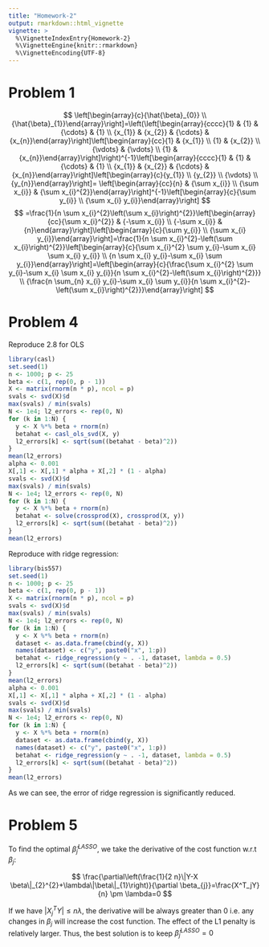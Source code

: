 ```yaml
---
title: "Homework-2"
output: rmarkdown::html_vignette
vignette: >
  %\VignetteIndexEntry{Homework-2}
  %\VignetteEngine{knitr::rmarkdown}
  %\VignetteEncoding{UTF-8}
---
```

  
# Problem 1

$$
\left[\begin{array}{c}{\hat{\beta}_{0}} \\ {\hat{\beta}_{1}}\end{array}\right]=\left(\left[\begin{array}{cccc}{1} & {1} & {\cdots} & {1} \\ {x_{1}} & {x_{2}} & {\cdots} & {x_{n}}\end{array}\right]\left[\begin{array}{cc}{1} & {x_{1}} \\ {1} & {x_{2}} \\ {\vdots} & {\vdots} \\ {1} & {x_{n}}\end{array}\right]\right)^{-1}\left[\begin{array}{cccc}{1} & {1} & {\cdots} & {1} \\ {x_{1}} & {x_{2}} & {\cdots} & {x_{n}}\end{array}\right]\left[\begin{array}{c}{y_{1}} \\ {y_{2}} \\ {\vdots} \\ {y_{n}}\end{array}\right]= \left[\begin{array}{cc}{n} & {\sum x_{i}} \\ {\sum x_{i}} & {\sum x_{i}^{2}}\end{array}\right]^{-1}\left[\begin{array}{c}{\sum y_{i}} \\ {\sum x_{i} y_{i}}\end{array}\right]
$$
$$
=\frac{1}{n \sum x_{i}^{2}\left(\sum x_{i}\right)^{2}}\left[\begin{array}{cc}{\sum x_{i}^{2}} & {-\sum x_{i}} \\ {-\sum x_{i}} & {n}\end{array}\right]\left[\begin{array}{c}{\sum y_{i}} \\ {\sum x_{i} y_{i}}\end{array}\right]=\frac{1}{n \sum x_{i}^{2}-\left(\sum x_{i}\right)^{2}}\left[\begin{array}{c}{\sum x_{i}^{2} \sum y_{i}-\sum x_{i} \sum x_{i} y_{i}} \\ {n \sum x_{i} y_{i}-\sum x_{i} \sum y_{i}}\end{array}\right]=\left[\begin{array}{c}{\frac{\sum x_{i}^{2} \sum y_{i}-\sum x_{i} \sum x_{i} y_{i}}{n \sum x_{i}^{2}-\left(\sum x_{i}\right)^{2}}} \\ {\frac{n \sum_{n} x_{i} y_{i}-\sum x_{i} \sum y_{i}}{n \sum x_{i}^{2}-\left(\sum x_{i}\right)^{2}}}\end{array}\right]
$$

# Problem 4

Reproduce 2.8 for OLS

```r
library(casl)
set.seed(1)
n <- 1000; p <- 25
beta <- c(1, rep(0, p - 1))
X <- matrix(rnorm(n * p), ncol = p)
svals <- svd(X)$d
max(svals) / min(svals)
N <- 1e4; l2_errors <- rep(0, N)
for (k in 1:N) {
  y <- X %*% beta + rnorm(n)
  betahat <- casl_ols_svd(X, y)
  l2_errors[k] <- sqrt(sum((betahat - beta)^2))
}
mean(l2_errors)
alpha <- 0.001
X[,1] <- X[,1] * alpha + X[,2] * (1 - alpha)
svals <- svd(X)$d
max(svals) / min(svals)
N <- 1e4; l2_errors <- rep(0, N)
for (k in 1:N) {
  y <- X %*% beta + rnorm(n)
  betahat <- solve(crossprod(X), crossprod(X, y))
  l2_errors[k] <- sqrt(sum((betahat - beta)^2))
}
mean(l2_errors)
```

Reproduce with ridge regression:

```r
library(bis557)
set.seed(1)
n <- 1000; p <- 25
beta <- c(1, rep(0, p - 1))
X <- matrix(rnorm(n * p), ncol = p)
svals <- svd(X)$d
max(svals) / min(svals)
N <- 1e4; l2_errors <- rep(0, N)
for (k in 1:N) {
  y <- X %*% beta + rnorm(n)
  dataset <- as.data.frame(cbind(y, X))
  names(dataset) <- c("y", paste0("x", 1:p))
  betahat <- ridge_regression(y ~ . -1, dataset, lambda = 0.5)
  l2_errors[k] <- sqrt(sum((betahat - beta)^2))
}
mean(l2_errors)
alpha <- 0.001
X[,1] <- X[,1] * alpha + X[,2] * (1 - alpha)
svals <- svd(X)$d
max(svals) / min(svals)
N <- 1e4; l2_errors <- rep(0, N)
for (k in 1:N) {
  y <- X %*% beta + rnorm(n)
  dataset <- as.data.frame(cbind(y, X))
  names(dataset) <- c("y", paste0("x", 1:p))
  betahat <- ridge_regression(y ~ . -1, dataset, lambda = 0.5)
  l2_errors[k] <- sqrt(sum((betahat - beta)^2))
}
mean(l2_errors)
```

As we can see, the error of ridge regression is significantly reduced. 

# Problem 5

To find the optimal $\hat{\beta}_j^{LASSO}$, we take the derivative of the cost function w.r.t $\beta_j$:

$$
\frac{\partial\left(\frac{1}{2 n}\|Y-X \beta\|_{2}^{2}+\lambda\|\beta\|_{1}\right)}{\partial \beta_{j}}=\frac{X^T_jY}{n} \pm \lambda=0
$$

If we have $\left|X_{j}^{T} Y\right| \leq n \lambda$, the derivative will be always greater than 0 i.e. any changes in $\beta_j$ will increase the cost function. The effect of the L1 penalty is relatively larger. Thus, the best solution is to keep $\hat{\beta}_j^{LASSO}=0$
